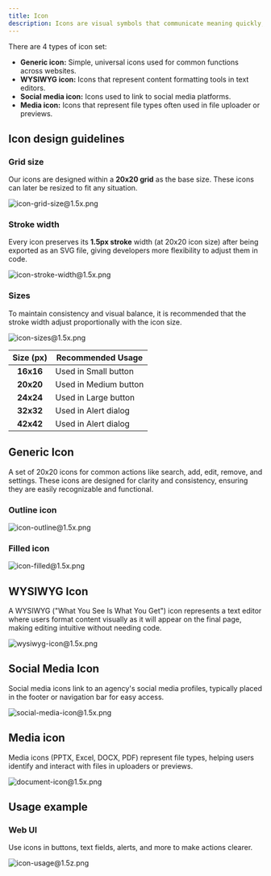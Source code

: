 ```yaml
---
title: Icon
description: Icons are visual symbols that communicate meaning quickly, guiding users through actions, statuses, and categories. They are crafted with consistent proportions, line weights, and styling to ensure a cohesive look across all components
---
```


There are 4 types of icon set:

- **Generic icon:** Simple, universal icons used for common functions across websites.
- **WYSIWYG icon:** Icons that represent content formatting tools in text editors.
- **Social media icon:** Icons used to link to social media platforms.
- **Media icon:** Icons that represent file types often used in file uploader or previews.

## **Icon design guidelines**

### Grid size

Our icons are designed within a **20x20 grid** as the base size. These icons can later be resized to fit any situation.

![icon-grid-size@1.5x.png](/assets/design/icon-grid-size1.5x.png)

### Stroke width

Every icon preserves its **1.5px stroke** width (at 20x20 icon size) after being exported as an SVG file, giving developers more flexibility to adjust them in code.

![icon-stroke-width@1.5x.png](/assets/design/icon-stroke-width1.5x.png)

### Sizes

To maintain consistency and visual balance, it is recommended that the stroke width adjust proportionally with the icon size.

![icon-sizes@1.5x.png](/assets/design/icon-sizes1.5x.png)

| Size (px) | Recommended Usage     |
| :-------: | --------------------- |
| **16x16** | Used in Small button  |
| **20x20** | Used in Medium button |
| **24x24** | Used in Large button  |
| **32x32** | Used in Alert dialog  |
| **42x42** | Used in Alert dialog  |

## Generic Icon

A set of 20x20 icons for common actions like search, add, edit, remove, and settings. These icons are designed for clarity and consistency, ensuring they are easily recognizable and functional.

### Outline icon

![icon-outline@1.5x.png](/assets/design/icon-outline1.5x.png)

### Filled icon

![icon-filled@1.5x.png](/assets/design/icon-filled1.5x.png)

## WYSIWYG Icon

A WYSIWYG ("What You See Is What You Get") icon represents a text editor where users format content visually as it will appear on the final page, making editing intuitive without needing code.

![wysiwyg-icon@1.5x.png](/assets/design/wysiwyg-icon1.5x.png)

## Social Media Icon

Social media icons link to an agency's social media profiles, typically placed in the footer or navigation bar for easy access.

![social-media-icon@1.5x.png](/assets/design/social-media-icon1.5x.png)

## **Media icon**

Media icons (PPTX, Excel, DOCX, PDF) represent file types, helping users identify and interact with files in uploaders or previews.

![document-icon@1.5x.png](/assets/design/document-icon1.5x.png)

## Usage example

### Web UI

Use icons in buttons, text fields, alerts, and more to make actions clearer.

![icon-usage@1.5z.png](/assets/design/icon-usage1.5z.png)
